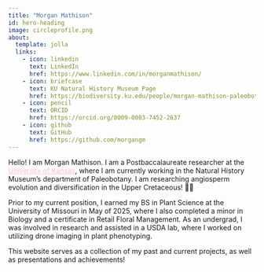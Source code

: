 ```yaml
---
title: "Morgan Mathison"
id: hero-heading
image: circleprofile.png
about:
  template: jolla
  links: 
    - icon: linkedin
      text: LinkedIn
      href: https://www.linkedin.com/in/morganmathison/
    - icon: briefcase
      text: KU Natural History Museum Page
      href: https://biodiversity.ku.edu/people/morgan-mathison-paleobotany
    - icon: pencil
      text: ORCID
      href: https://orcid.org/0009-0003-7452-2637
    - icon: github
      text: GitHub
      href: https://github.com/morgangm
---
```


Hello! I am Morgan Mathison. I am a Postbaccalaureate researcher at the [University of Kansas](https://biodiversity.ku.edu/people/morgan-mathison-paleobotany){style="color: pink"}, where I am currently working in the Natural History Museum's department of Paleobotany. I am researching angiosperm evolution and diversification in the Upper Cretaceous! 🌱🔬

Prior to my current position, I earned my BS in Plant Science at the University of Missouri in May of 2025, where I also completed a minor in Biology and a certificate in Retail Floral Management. As an undergrad, I was involved in research and assisted in a USDA lab, where I worked on utilizing drone imaging in plant phenotyping.

This website serves as a collection of my past and current projects, as well as presentations and achievements!
